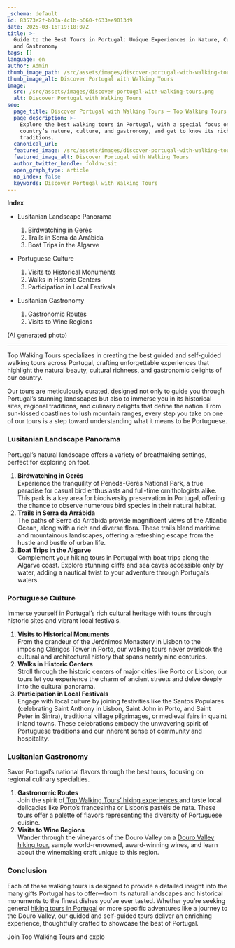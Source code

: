 ```yaml
---
_schema: default
id: 83573e2f-b03a-4c1b-b660-f633ee9013d9
date: 2025-03-16T19:18:07Z
title: >-
  Guide to the Best Tours in Portugal: Unique Experiences in Nature, Culture,
  and Gastronomy
tags: []
language: en
author: Admin
thumb_image_path: /src/assets/images/discover-portugal-with-walking-tours.png
thumb_image_alt: Discover Portugal with Walking Tours
image:
  src: /src/assets/images/discover-portugal-with-walking-tours.png
  alt: Discover Portugal with Walking Tours
seo:
  page_title: Discover Portugal with Walking Tours – Top Walking Tours
  page_description: >-
    Explore the best walking tours in Portugal, with a special focus on the
    country’s nature, culture, and gastronomy, and get to know its richest
    traditions.
  canonical_url:
  featured_image: /src/assets/images/discover-portugal-with-walking-tours.png
  featured_image_alt: Discover Portugal with Walking Tours
  author_twitter_handle: foldnvisit
  open_graph_type: article
  no_index: false
  keywords: Discover Portugal with Walking Tours
---
```


**Index**

- Lusitanian Landscape Panorama
  1. Birdwatching in Gerês
  2. Trails in Serra da Arrábida
  3. Boat Trips in the Algarve
- Portuguese Culture
  1. Visits to Historical Monuments
  2. Walks in Historic Centers
  3. Participation in Local Festivals
- Lusitanian Gastronomy

  1. Gastronomic Routes
  2. Visits to Wine Regions

  <SnippetsAstroImage
    image_path="/src/assets/images/discover-portugal-with-walking-tours.png"
    image_alt="Guide to the Best Tours in Portugal"
  />

(AI generated photo)

---

Top Walking Tours specializes in creating the best guided and self-guided
walking tours across Portugal, crafting unforgettable experiences that highlight
the natural beauty, cultural richness, and gastronomic delights of our country.

Our tours are meticulously curated, designed not only to guide you through
Portugal’s stunning landscapes but also to immerse you in its historical sites,
regional traditions, and culinary delights that define the nation. From
sun-kissed coastlines to lush mountain ranges, every step you take on one of our
tours is a step toward understanding what it means to be Portuguese.

### Lusitanian Landscape Panorama

Portugal’s natural landscape offers a variety of breathtaking settings, perfect
for exploring on foot.

1. **Birdwatching in Gerês**<br>Experience the tranquility of Peneda-Gerês
   National Park, a true paradise for casual bird enthusiasts and full-time
   ornithologists alike. This park is a key area for biodiversity preservation
   in Portugal, offering the chance to observe numerous bird species in their
   natural habitat.
2. **Trails in Serra da Arrábida**<br>The paths of Serra da Arrábida provide
   magnificent views of the Atlantic Ocean, along with a rich and diverse flora.
   These trails blend maritime and mountainous landscapes, offering a refreshing
   escape from the hustle and bustle of urban life.
3. **Boat Trips in the Algarve**<br>Complement your hiking tours in Portugal
   with boat trips along the Algarve coast. Explore stunning cliffs and sea
   caves accessible only by water, adding a nautical twist to your adventure
   through Portugal’s waters.

### Portuguese Culture

Immerse yourself in Portugal’s rich cultural heritage with tours through
historic sites and vibrant local festivals.

1. **Visits to Historical Monuments**<br>From the grandeur of the Jerónimos
   Monastery in Lisbon to the imposing Clérigos Tower in Porto, our walking
   tours never overlook the cultural and architectural history that spans nearly
   nine centuries.
2. **Walks in Historic Centers**<br>Stroll through the historic centers of major
   cities like Porto or Lisbon; our tours let you experience the charm of
   ancient streets and delve deeply into the cultural panorama.
3. **Participation in Local Festivals**<br>Engage with local culture by joining
   festivities like the Santos Populares (celebrating Saint Anthony in Lisbon,
   Saint John in Porto, and Saint Peter in Sintra), traditional village
   pilgrimages, or medieval fairs in quaint inland towns. These celebrations
   embody the unwavering spirit of Portuguese traditions and our inherent sense
   of community and hospitality.

### Lusitanian Gastronomy

Savor Portugal’s national flavors through the best tours, focusing on regional
culinary specialties.

1. **Gastronomic Routes**<br>Join the spirit
   of<a href="https://topwalkingtoursportugal.com/pt/" target="_blank" rel="noopener">
   Top Walking Tours’ hiking experiences </a>and taste local delicacies like
   Porto’s francesinha or Lisbon’s pastéis de nata. These tours offer a palette
   of flavors representing the diversity of Portuguese cuisine.
2. **Visits to Wine Regions**<br>Wander through the vineyards of the Douro
   Valley on a
   <a href="https://topwalkingtoursportugal.com/hiking-douro-valley-wine-region" target="_blank" rel="noopener">Douro
   Valley hiking tour,</a> sample world-renowned, award-winning wines, and learn
   about the winemaking craft unique to this region.

### Conclusion

Each of these walking tours is designed to provide a detailed insight into the
many gifts Portugal has to offer—from its natural landscapes and historical
monuments to the finest dishes you’ve ever tasted. Whether you’re seeking
general
<a href="https://topwalkingtoursportugal.com/" target="_blank" rel="noopener">hiking
tours in Portugal</a> or more specific adventures like a journey to the Douro
Valley, our guided and self-guided tours deliver an enriching experience,
thoughtfully crafted to showcase the best of Portugal.

Join Top Walking Tours and explo
